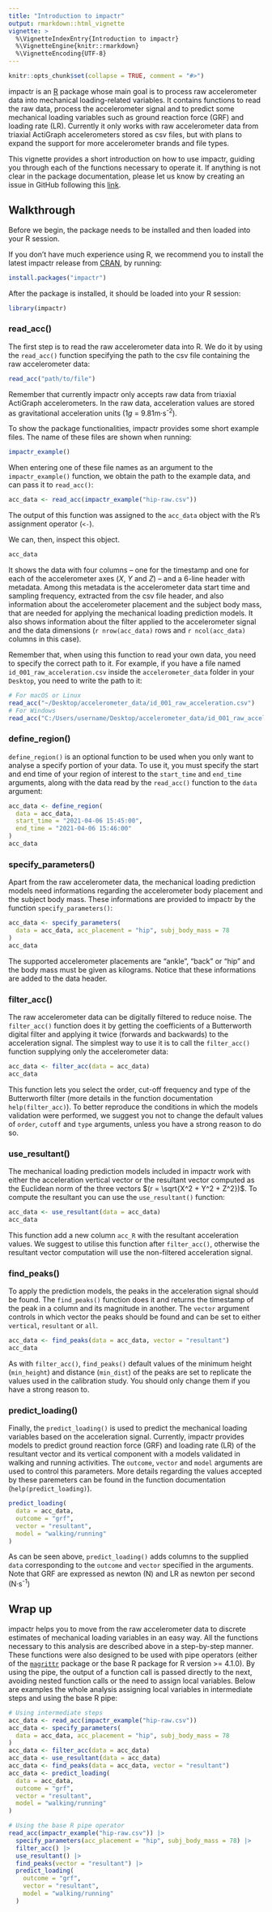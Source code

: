```yaml
---
title: "Introduction to impactr"
output: rmarkdown::html_vignette
vignette: >
  %\VignetteIndexEntry{Introduction to impactr}
  %\VignetteEngine{knitr::rmarkdown}
  %\VignetteEncoding{UTF-8}
---
```


```r
knitr::opts_chunk$set(collapse = TRUE, comment = "#>")
```

impactr is an [R](https://www.r-project.org) package whose main goal is to process raw accelerometer data into mechanical loading-related variables. It contains functions to read the raw data, process the accelerometer signal and to predict some mechanical loading variables such as ground reaction force (GRF) and loading rate (LR). Currently it only works with raw accelerometer data from triaxial ActiGraph accelerometers stored as csv files, but with plans to expand the support for more accelerometer brands and file types.

This vignette provides a short introduction on how to use impactr, guiding you through each of the functions necessary to operate it. If anything is not clear in the package documentation, please let us know by creating an issue in GitHub following this [link](https://github.com/verasls/impactr/issues).

## Walkthrough

Before we begin, the package needs to be installed and then loaded into your R session.

If you don't have much experience using R, we recommend you to install the latest impactr release from [CRAN](https://cran.r-project.org), by running:

```r
install.packages("impactr")
```

After the package is installed, it should be loaded into your R session:

```r
library(impactr)
```

### read_acc()

The first step is to read the raw accelerometer data into R. We do it by using the `read_acc()` function specifying the path to the csv file containing the raw accelerometer data:

```r
read_acc("path/to/file")
```

Remember that currently impactr only accepts raw data from triaxial ActiGraph accelerometers. In the raw data, acceleration values are stored as gravitational acceleration units (1*g* = 9.81m·s^-2^).

To show the package functionalities, impactr provides some short example files. The name of these files are shown when running:

```r
impactr_example()
```

When entering one of these file names as an argument to the `impactr_example()` function, we obtain the path to the example data, and can pass it to `read_acc()`:

```r
acc_data <- read_acc(impactr_example("hip-raw.csv"))
```

The output of this function was assigned to the `acc_data` object with the R's assignment operator (`<-`).

We can, then, inspect this object.

```r
acc_data
```

It shows the data with four columns -- one for the timestamp and one for each of the accelerometer axes (*X*, *Y* and *Z*) -- and a 6-line header with metadata. Among this metadata is the accelerometer data start time and sampling frequency, extracted from the csv file header, and also information about the accelerometer placement and the subject body mass, that are needed for applying the mechanical loading prediction models. It also shows information about the filter applied to the accelerometer signal and the data dimensions (`r nrow(acc_data)` rows and `r ncol(acc_data)` columns in this case).

Remember that, when using this function to read your own data, you need to specify the correct path to it. For example, if you have a file named `id_001_raw_acceleration.csv` inside the `accelerometer_data` folder in your `Desktop`, you need to write the path to it:

```r
# For macOS or Linux
read_acc("~/Desktop/accelerometer_data/id_001_raw_acceleration.csv")
# For Windows
read_acc("C:/Users/username/Desktop/accelerometer_data/id_001_raw_acceleration.csv")
```

### define_region()

`define_region()` is an optional function to be used when you only want to analyse a specify portion of your data. To use it, you must specify the start and end time of your region of interest to the `start_time` and `end_time` arguments, along with the data read by the `read_acc()` function to the `data` argument:

```r
acc_data <- define_region(
  data = acc_data,
  start_time = "2021-04-06 15:45:00",
  end_time = "2021-04-06 15:46:00"
)
acc_data
```

### specify_parameters()

Apart from the raw accelerometer data, the mechanical loading prediction models need informations regarding the accelerometer body placement and the subject body mass. These informations are provided to impactr by the function `specify_parameters()`:

```r
acc_data <- specify_parameters(
  data = acc_data, acc_placement = "hip", subj_body_mass = 78
)
acc_data
```

The supported accelerometer placements are "ankle", "back" or "hip" and the body mass must be given as kilograms. Notice that these informations are added to the data header. 

### filter_acc()

The raw accelerometer data can be digitally filtered to reduce noise. The `filter_acc()` function does it by getting the coefficients of a Butterworth digital filter and applying it twice (forwards and backwards) to the acceleration signal. The simplest way to use it is to call the `filter_acc()` function supplying only the accelerometer data:

```r
acc_data <- filter_acc(data = acc_data)
acc_data
```

This function lets you select the order, cut-off frequency and type of the Butterworth filter (more details in the function documentation `help(filter_acc)`). To better reproduce the conditions in which the models validation were performed, we suggest you not to change the default values of `order`, `cutoff` and `type` arguments, unless you have a strong reason to do so.

### use_resultant()

The mechanical loading prediction models included in impactr work with either the acceleration vertical vector or the resultant vector computed as the Euclidean norm of the three vectors $(r = \sqrt{X^2 + Y^2 + Z^2})$. To compute the resultant you can use the `use_resultant()` function:

```r
acc_data <- use_resultant(data = acc_data)
acc_data
```

This function add a new column `acc_R` with the resultant acceleration values. We suggest to utilise this function after `filter_acc()`, otherwise the resultant vector computation will use the non-filtered acceleration signal.

### find_peaks()

To apply the prediction models, the peaks in the acceleration signal should be found. The `find_peaks()` function does it and returns the timestamp of the peak in a column and its magnitude in another. The `vector` argument controls in which vector the peaks should be found and can be set to either `vertical`, `resultant` or `all`.

```r
acc_data <- find_peaks(data = acc_data, vector = "resultant")
acc_data
```

As with `filter_acc()`, `find_peaks()` default values of the minimum height (`min_height`) and distance (`min_dist`) of the peaks are set to replicate the values used in the calibration study. You should only change them if you have a strong reason to.

### predict_loading()

Finally, the `predict_loading()` is used to predict the mechanical loading variables based on the acceleration signal. Currently, impactr provides models to predict ground reaction force (GRF) and loading rate (LR) of the resultant vector and its vertical component with a models validated in walking and running activities. The `outcome`, `vector` and `model` arguments are used to control this parameters. More details regarding the values accepted by these paremeters can be found in the function documentation (`help(predict_loading)`).

```r
predict_loading(
  data = acc_data,
  outcome = "grf",
  vector = "resultant",
  model = "walking/running"
)
```

As can be seen above, `predict_loading()` adds columns to the supplied `data` corresponding to the `outcome` and `vector` specified in the arguments. Note that GRF are expressed as newton (N) and LR as newton per second (N·s^-1^)

## Wrap up

impactr helps you to move from the raw accelerometer data to discrete estimates of mechanical loading variables in an easy way. All the functions necessary to this analysis are described above in a step-by-step manner. These functions were also designed to be used with pipe operators (either of the [`magrittr`](https://magrittr.tidyverse.org) package or the base R package for R version >= 4.1.0). By using the pipe, the output of a function call is passed directly to the next, avoiding nested function calls or the need to assign local variables. Below are examples the whole analysis assigning local variables in intermediate steps and using the base R pipe:

```r
# Using intermediate steps
acc_data <- read_acc(impactr_example("hip-raw.csv"))
acc_data <- specify_parameters(
  data = acc_data, acc_placement = "hip", subj_body_mass = 78
)
acc_data <- filter_acc(data = acc_data)
acc_data <- use_resultant(data = acc_data)
acc_data <- find_peaks(data = acc_data, vector = "resultant")
acc_data <- predict_loading(
  data = acc_data,
  outcome = "grf",
  vector = "resultant",
  model = "walking/running"
)

# Using the base R pipe operator
read_acc(impactr_example("hip-raw.csv")) |>
  specify_parameters(acc_placement = "hip", subj_body_mass = 78) |>
  filter_acc() |>
  use_resultant() |>
  find_peaks(vector = "resultant") |>
  predict_loading(
    outcome = "grf",
    vector = "resultant",
    model = "walking/running"
  )
```
